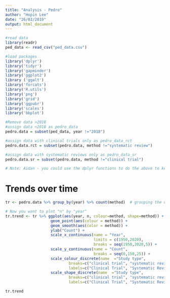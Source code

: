 ```yaml
---
title: "Analysis - Pedro"
author: "Hopin Lee"
date: "26/02/2019"
output: html_document
---
```


```r

#read data
library(readr)
ped_data <- read_csv("ped_data.csv")

#load packages
library('dplyr')
library('tidyr')
library('gapminder')
library('ggplot2')
library ('ggalt')
library('forcats')
library('R.utils') 
library('png')
library('grid')
library('ggpubr')
library('scales') 
library('bbplot')

#Remove data >2018 
#assign data <2018 as pedro_data
pedro.data = subset(ped_data, year !="2018") 

#assign data with clinical trials only as pedro_data_rct
pedro.data.rct = subset(pedro.data, method !="systematic review")

#assign data with systematic reviews only as pedro_data_sr
pedro.data.sr = subset(pedro.data, method !="clinical trial")

# Note: Aidan - you could use the dplyr functions to do the above to keep the analysis tidy. No biggie though... 
```


# Trends over time
```r
tr <- pedro.data %>% group_by(year) %>% count(method)  # grouping the data by year, then counting the number of trials and reviews. Then assigning that dataframe to "tr". 

# Now you want to plot "n" by "year" 
tr.trend <- tr %>% ggplot(aes(year, n, colour=method, shape=method)) +
                    geom_point(aes(colour = method)) +
                    geom_smooth(aes(color = method)) +
                    ylab("Count") +
                    scale_x_continuous(name = "Year",
                                       limits = c(1950,2020), 
                                       breaks = seq(1950,2020,5)) +
                    scale_y_continuous(name = "Count",
                                       breaks = seq(0,150,25)) +
                    scale_colour_discrete(name  ="Study type",
                            breaks=c("clinical trial", "systematic review"),
                            labels=c("Clinical Trial", "Systematic Review")) +
                    scale_shape_discrete(name  ="Study type",
                            breaks=c("clinical trial", "systematic review"),
                            labels=c("Clinical Trial", "Systematic Review"))

tr.trend
```

